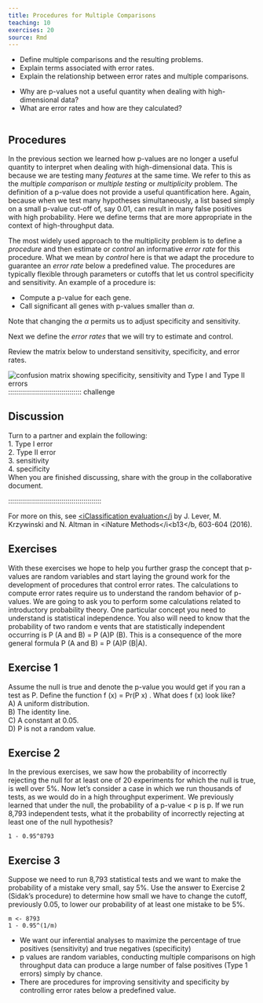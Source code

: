 ```yaml
---
title: Procedures for Multiple Comparisons
teaching: 10
exercises: 20
source: Rmd
---
```


::::::::::::::::::::::::::::::::::::::: objectives

- Define multiple comparisons and the resulting problems.
- Explain terms associated with error rates.
- Explain the relationship between error rates and multiple comparisons.

::::::::::::::::::::::::::::::::::::::::::::::::::

:::::::::::::::::::::::::::::::::::::::: questions

- Why are p-values not a useful quantity when dealing with high-dimensional data?
- What are error rates and how are they calculated?

::::::::::::::::::::::::::::::::::::::::::::::::::

```r
```

## Procedures

In the previous section we learned how p-values are no longer a useful quantity 
to interpret when dealing with high-dimensional data. This is because we are 
testing many _features_ at the same time. We refer to this as the 
_multiple comparison_ or _multiple testing_ or _multiplicity_ problem. The 
definition of a p-value does not provide a useful quantification here. Again, 
because when we test many hypotheses simultaneously, a list based simply on a 
small p-value cut-off of, say 0.01, can result in many false positives with high 
probability. Here we define terms that are more appropriate in the context of 
high-throughput data.

The most widely used approach to the multiplicity problem is to define a 
_procedure_ and then estimate or _control_ an informative _error rate_ for this 
procedure. What we mean by _control_ here is that we adapt the procedure to 
guarantee an _error rate_ below a predefined value. The procedures are typically 
flexible through parameters or cutoffs that let us control specificity and 
sensitivity. An example of a procedure is: 

* Compute a p-value for each gene.
* Call significant all genes with p-values smaller than $\alpha$.

Note that changing the $\alpha$ permits us to adjust specificity and 
sensitivity. 

Next we define the _error rates_  that we will try to estimate and control.

Review the matrix below to understand sensitivity, specificity, and error rates.

![confusion matrix showing specificity, sensitivity and Type I and Type II errors](./fig/confusion-matrix-1.png)
::::::::::::::::::::::::::::::::::::: challenge

## Discussion
Turn to a partner and explain the following:  
1. Type I error  
2. Type II error  
3. sensitivity  
4. specificity  
When you are finished discussing, share with the group in the collaborative
document.

:::::::::::::::: solution

:::::::::::::::::::::::::

:::::::::::::::::::::::::::::::::::::::::::::::

For more on this, see [<iClassification evaluation</i](https://www.nature.com/articles/nmeth.3945) by J. Lever, 
M. Krzywinski and N. Altman in <iNature Methods</i<b13</b, 603-604 (2016).

## Exercises
With these exercises we hope to help you further grasp the concept that p-values 
are random variables and start laying the ground work for the development of 
procedures that control error rates. The calculations to compute error rates 
require us to understand the random behavior of p-values.
We are going to ask you to perform some calculations related to introductory 
probability theory. One particular concept you need to understand is statistical 
independence. You also will need to know that the probability of two random e
vents that are statistically independent occurring is P (A and B) = P (A)P (B). 
This is a consequence of the more general formula P (A and B) = P (A)P (B|A).

::::::::::::::::::::::::::::::::::::: challenge

## Exercise 1 
Assume the null is true and denote the p-value you would get if you ran a test
as P. Define the function f (x) = Pr(P x) . What does f (x) look like?   
A) A uniform distribution.  
B) The identity line.  
C) A constant at 0.05.  
D) P is not a random value.

:::::::::::::::: solution

:::::::::::::::::::::::::

## Exercise 2
In the previous exercises, we saw how the probability of incorrectly rejecting
the null for at least one of 20 experiments for which the null is true, is 
well over 5%. Now let’s consider a case in which we run thousands of tests, as 
we would do in a high throughput experiment.
We previously learned that under the null, the probability of a p-value < p is 
p. If we run 8,793 independent tests, what it the probability of incorrectly 
rejecting at least one of the null hypothesis?

:::::::::::::::: solution

`1 - 0.95^8793`

:::::::::::::::::::::::::

## Exercise 3
Suppose we need to run 8,793 statistical tests and we want to make the 
probability of a mistake very small, say 5%. Use the answer to Exercise 2 
(Sidak's procedure) to determine how small we have to change the cutoff, 
previously 0.05, to lower our probability of at least one mistake to be 5%.

:::::::::::::::: solution

`m <- 8793`  
`1 - 0.95^(1/m)`

:::::::::::::::::::::::::


:::::::::::::::::::::::::::::::::::::::::::::::

:::::::::::::::::::::::::::::::::::::::: keypoints

- We want our inferential analyses to maximize the percentage of true positives (sensitivity) and true negatives (specificity)
- p values are random variables, conducting multiple comparisons on high throughput data can produce a large number of false positives (Type 1 errors) simply by chance.
- There are procedures for improving sensitivity and specificity by controlling error rates below a predefined value.

::::::::::::::::::::::::::::::::::::::::::::::::::
